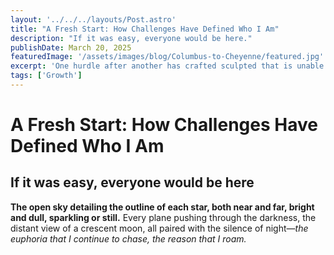```yaml
---
layout: '../../../layouts/Post.astro'
title: "A Fresh Start: How Challenges Have Defined Who I Am"
description: "If it was easy, everyone would be here."
publishDate: March 20, 2025
featuredImage: '/assets/images/blog/Columbus-to-Cheyenne/featured.jpg'
excerpt: 'One hurdle after another has crafted sculpted that is unable to be replicated.'
tags: ['Growth']
---
```


# A Fresh Start: How Challenges Have Defined Who I Am

## If it was easy, everyone would be here

**The open sky detailing the outline of each star, both near and far, bright and dull, sparkling or still.** Every plane pushing through the darkness, the distant view of a crescent moon, all paired with the silence of night—_the euphoria that I continue to chase, the reason that I roam._
